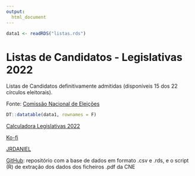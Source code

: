 ---
output:
  html_document
---

```{r, include=FALSE, echo = FALSE}
data1 <- readRDS("listas.rds")
```

# Listas de Candidatos - Legislativas 2022

Listas de Candidatos definitivamente admitidas (disponíveis 15 dos 22 círculos eleitorais).

Fonte: [Comissão Nacional de Eleições](https://www.cne.pt/content/eleicoes-para-assembleia-da-republica-2022)


```{r, eval = TRUE, echo = F}
DT::datatable(data1, rownames = F)
```


[Calculadora Legislativas 2022](https://jrdaniel.shinyapps.io/paragrafo)

[Ko-fi](https://ko-fi.com/jrdaniel38137)

[JRDANIEL](https://www.linkedin.com/in/jo%C3%A3o-r-daniel-5a164a211)

[GitHub](https://github.com/joaordaniel/listas_legislativas2022): repositório com a base de dados em formato .csv e .rds, e o script (R) de extração dos dados dos ficheiros .pdf da CNE
